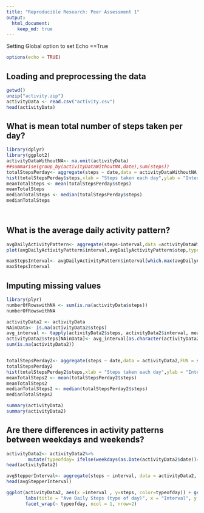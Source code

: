 ```yaml
---
title: "Reproducible Research: Peer Assessment 1"
output: 
  html_document:
    keep_md: true
---
```


Setting Global option to set Echo ==True

```r
options(echo = TRUE)
```

## Loading and preprocessing the data
```r
getwd()
unzip("activity.zip")
activityData <- read.csv("activity.csv")
head(activityData)
```



## What is mean total number of steps taken per day?
```r
library(dplyr)
library(ggplot2)
activityDataWithoutNA<- na.omit(activityData)
##summarise(group_by(activityDataWithoutNA,date),sum(steps))
totalStepsPerday<- aggregate(steps ~ date,data = activityDataWithoutNA,FUN = sum)
hist(totalStepsPerday$steps,xlab = "Steps taken each day",ylab = "Interval",main = "Total number of steps taken each day",col = "orange",breaks = 50)
meanTotalSteps <- mean(totalStepsPerday$steps)
meanTotalSteps
medianTotalSteps <- median(totalStepsPerday$steps)
medianTotalSteps

 
```

## What is the average daily activity pattern?
```r
avgDailyActivityPattern<- aggregate(steps~interval,data =activityDataWithoutNA,FUN = mean)
plot(avgDailyActivityPattern$interval,avgDailyActivityPattern$step,type="l",xlab = " 5 min Interval",ylab = "Average number of steps taken")

maxStepsInterval<- avgDailyActivityPattern$interval[which.max(avgDailyActivityPattern$steps)]
maxStepsInterval
```



## Imputing missing values
```r
library(plyr)
numberOfRowswithNA <- sum(is.na(activityData$steps))
numberOfRowswithNA

activityData2 <- activityData
NAinData<- is.na(activityData2$steps)
avg_interval <- tapply(activityData2$steps, activityData2$interval, mean, na.rm=TRUE, simplify = TRUE)
activityData2$steps[NAinData]<- avg_interval[as.character(activityData2$interval[NAinData])]
sum(is.na(activityData2))


totalStepsPerday2<- aggregate(steps ~ date,data = activityData2,FUN = sum)
totalStepsPerday2
hist(totalStepsPerday2$steps,xlab = "Steps taken each day",ylab = "Interval",main = "Total number of steps taken each day",col = "orange",breaks = 50)
meanTotalSteps2 <- mean(totalStepsPerday2$steps)
meanTotalSteps2
medianTotalSteps2 <- median(totalStepsPerday2$steps)
medianTotalSteps2

summary(activityData)
summary(activityData2)

```
## Are there differences in activity patterns between weekdays and weekends?
```r
activityData2<- activityData2%>%
        mutate(typeofday= ifelse(weekdays(as.Date(activityData2$date))=="Saturday" | weekdays(as.Date(activityData2$date))=="Sunday", "Weekend", "Weekday"))
head(activityData2)

avgStepperInterval<- aggregate(steps ~ interval, data = activityData2, FUN = mean, na.rm = TRUE)
head(avgStepperInterval)

ggplot(activityData2, aes(x =interval , y=steps, color=typeofday)) + geom_line() +
       labs(title = "Ave Daily Steps (type of day)", x = "Interval", y = "Total Number of Steps") +
       facet_wrap(~ typeofday, ncol = 1, nrow=2)
```

